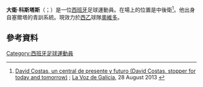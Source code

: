 {{noteTA
|G1=Football
|G2=laliga
|1=zh-hans:科斯塔斯;zh-hk:哥斯達斯;zh-tw:科斯塔斯;
}}

{{Infobox football biography
| name = 大衛·科斯塔斯<br>David Costas
| image = XXIII Memorial Quinocho (RC Celta vs Mainz 05) - 66 (cropped).jpg
| caption = 
| fullname = David Costas Cordal<ref>{{cite web|url=http://actas.rfef.es/actas/RFEF_CmpActa1?cod_primaria=1000144&CodActa=54513|title=Acta del partido celebrado el 02 de febrero de 2019, en Vigo|trans-title=Minutes of the match held on 2 February 2019, in Vigo|publisher=[[Royal_Spanish_Football_Federation|Royal Spanish Football Federation]]|language=es|date=2 February 2019|accessdate=13 June 2019}}</ref>
| birth_date = {{birth date and age|1995|3|26|df=yes}}
| birth_place = {{ESP}}[[比戈|比戈]]
| height = 1.83 m
| position = [[後衛|後衛]]
| currentclub = [[皇家奥维耶多|奧維多]]
| clubnumber = 4
| youthyears1 = | youthclubs1 = [[皇家維戈塞爾塔俱樂部|切爾達]]
| years1 = 2013–2021 | clubs1 = [[皇家維戈塞爾塔俱樂部|切爾達]] | caps1 = 40 | goals1 = 0
| years2 = 2014 | clubs2 = Celta B | caps2 = 6 | goals2 = 0
| years3 = 2015–2016 | clubs3 = → [[皇家馬略卡體育會|馬略卡]] (loan) | caps3 = 23 | goals3 = 0
| years4 = 2017 | clubs4 = → [[皇家奥维耶多|奧維多]] (loan) | caps4 = 19 | goals4 = 3
| years5 = 2017–2018 | clubs5 = → Barcelona B (loan) | caps5 = 37 | goals5 = 0
| years6 = 2020 | clubs6 = → [[阿爾梅里亞體育聯盟|艾美利亞]] (loan) | caps6 = 15 | goals6 = 0
| years7 = 2021– | clubs7 = [[皇家奥维耶多|奧維多]] | caps7 = 3 | goals7 = 0
| nationalyears1 = 2013–2014 | nationalteam1 = 西班牙U19 | nationalcaps1 = 8 | nationalgoals1 = 0
| nationalyears2 = 2014 | nationalteam2 = [[西班牙21歲以下國家足球隊|西班牙U21]] | nationalcaps2 = 1 | nationalgoals2 = 0
| club-update = 28 August 2021
| nationalteam-update = 12 November 2014
}}

'''大衛·科斯塔斯'''（{{lang-es|David Costas}}；{{bd|1995年|3月26日}}）是一位[[西班牙|西班牙]]足球運動員。在場上的位置是中後衛<ref>[http://www.lavozdegalicia.es/noticia/celta/2013/08/28/david-costas-central-presente-futuro/0003_201308V28P36991.htm David Costas, un central de presente y futuro (David Costas, stopper for today and tomorrow)] {{Wayback|url=http://www.lavozdegalicia.es/noticia/celta/2013/08/28/david-costas-central-presente-futuro/0003_201308V28P36991.htm |date=20160305022500 }}; [[La_Voz_de_Galicia|La Voz de Galicia]], 28 August 2013 {{es icon}}</ref>。他出身自塞爾塔的青訓系統。現效力於[[西乙|西乙]]球隊[[皇家奥维耶多|奧維多]]。

==參考資料==
{{Reflist}}

{{皇家奥维耶多球员名单}}

{{DEFAULTSORT: Costas, David}}
[[Category:西班牙足球運動員|Category:西班牙足球運動員]]